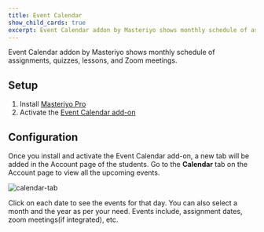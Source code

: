 ```yaml
---
title: Event Calendar
show_child_cards: true
excerpt: Event Calendar addon by Masteriyo shows monthly schedule of assignments, quizzes, lessons, and Zoom meetings.
---
```


Event Calendar addon by Masteriyo shows monthly schedule of assignments, quizzes, lessons, and Zoom meetings.

## Setup

1. Install [Masteriyo Pro](https://docs.masteriyo.com/getting-started/installation#installing-masteriyo-lms-pro-version)
2. Activate the [Event Calendar add-on](https://docs.masteriyo.com/premium-addons/activate-masteriyo-premium-addons)

## Configuration

Once you install and activate the Event Calendar add-on, a new tab will be added in the Account page of the students. Go to the **Calendar** tab on the Account page to view all the upcoming events.

![calendar-tab](https://github.com/Masteriyo/masteriyo-docs/assets/75772539/587f4911-0817-44dd-a290-adf1efddb56b)

Click on each date to see the events for that day. You can also select a month and the year as per your need. Events include, assignment dates, zoom meetings(if integrated), etc.
